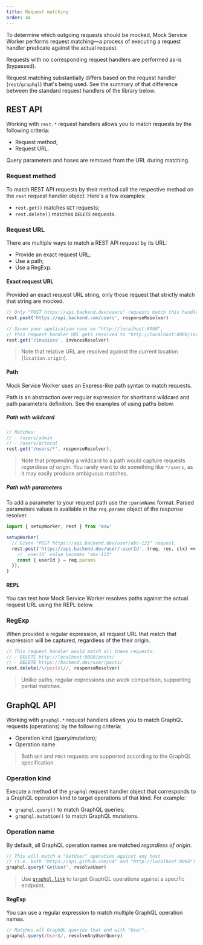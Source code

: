 ```yaml
---
title: Request matching
order: 44
---
```


To determine which outgoing requests should be mocked, Mock Service Worker performs request matching—a process of executing a request handler predicate against the actual request.

<Hint>
  Requests with no corresponding request handlers are performed as-is
  (bypassed).
</Hint>

Request matching substantially differs based on the request handler (`rest`/`graphql`) that's being used. See the summary of that difference between the standard request handlers of the library below.

## REST API

Working with `rest.*` request handlers allows you to match requests by the following criteria:

- Request method;
- Request URL.

<Hint mode="warning">
  Query parameters and hases are removed from the URL during matching.
</Hint>

### Request method

To match REST API requests by their method call the respective method on the `rest` request handler object. Here's a few examples:

- `rest.get()` matches `GET` requests;
- `rest.delete()` matches `DELETE` requests.

<PageLink url="/docs/api/rest" title="Learn more about REST request handlers" />

### Request URL

There are multiple ways to match a REST API request by its URL:

- Provide an exact request URL;
- Use a path;
- Use a RegExp.

#### Exact request URL

Provided an exact request URL string, only those request that strictly match that string are mocked.

```js
// Only "POST https://api.backend.dev/users" requests match this handler
rest.post('https://api.backend.com/users', responseResolver)

// Given your application runs on "http://localhost:8080",
// this request handler URL gets resolved to "http://localhost:8080/invoices"
rest.get('/invoices', invocesResolver)
```

> Note that relative URL are resolved against the current location (`location.origin`).

#### Path

Mock Service Worker uses an Express-like path syntax to match requests.

Path is an abstraction over regular expression for shorthand wildcard and path parameters definition. See the examples of using paths below.

##### Path with wildcard

```js
// Matches:
// - /users/admin
// - /users/octocat
rest.get('/users/*', responseResolver),
```

> Note that prepending a wildcard to a path would capture requests _regardless of origin_. You rarely want to do something like `*/users`, as it may easily produce ambiguous matches.

##### Path with parameters

To add a parameter to your request path use the `:paramName` format. Parsed parameters values is available in the `req.params` object of the response resolver.

```js focusedLines=5
import { setupWorker, rest } from 'msw'

setupWorker(
  // Given "POST https://api.backend.dev/user/abc-123" request,
  rest.post('https://api.backend.dev/user/:userId', (req, res, ctx) => {
    // `userId` value becomes "abc-123"
    const { userId } = req.params
  }),
)
```

#### REPL

You can test how Mock Service Worker resolves paths against the actual request URL using the REPL below.

<PathMatchPreview path="/user/:userId" url="/user/0251e7ac" />

### RegExp

When provided a regular expression, all request URL that match that expression will be captured, regardless of the their origin.

```js
// This request handler would match all these requests:
// - DELETE http://localhost:8080/posts/
// - DELETE https://backend.dev/user/posts/
rest.delete(/\/posts\//, responseResolver)
```

> Unlike paths, regular expressions use _weak_ comparison, supporting partial matches.

## GraphQL API

Working with `graphql.*` request handlers allows you to match GraphQL requests (operations) by the following criteria:

- Operation kind (query/mutation);
- Operation name.

> Both `GET` and `POST` requests are supported according to the GraphQL specification.

<PageLink
  url="/docs/api/graphql"
  title="Learn more about the GraphQL request handlers"
/>

### Operation kind

Execute a method of the `graphql` request handler object that corresponds to a GraphQL operation kind to target operations of that kind. For example:

- `graphql.query()` to match GraphQL queries;
- `graphql.mutation()` to match GraphQL mutations.

### Operation name

By default, all GraphQL operation names are matched _regardless of origin_.

```js
// This will match a "GetUser" operation against any host
// (i.e. both "https://api.github.com/v4" and "http://localhost:8080")
graphql.query('GetUser', resolveUser)
```

> Use [`graphql.link`](/docs/api/graphql/link) to target GraphQL operations against a specific endpoint.

#### RegExp

You can use a regular expression to match multiple GraphQL operation names.

```js
// Matches all GraphQL queries that end with "User".
graphql.query(/User$/, resolveAnyUserQuery)
```
